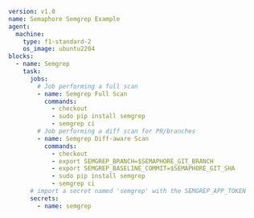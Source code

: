 ```yaml
version: v1.0
name: Semaphore Semgrep Example
agent:
  machine:
    type: f1-standard-2
    os_image: ubuntu2204
blocks:
  - name: Semgrep
    task:
      jobs:
        # Job performing a full scan
        - name: Semgrep Full Scan
          commands:
            - checkout
            - sudo pip install semgrep
            - semgrep ci
        # Job performing a diff scan for PR/branches
        - name: Semgrep Diff-aware Scan
          commands:
            - checkout
            - export SEMGREP_BRANCH=$SEMAPHORE_GIT_BRANCH
            - export SEMGREP_BASELINE_COMMIT=$SEMAPHORE_GIT_SHA
            - sudo pip install semgrep
            - semgrep ci
      # import a secret named 'semgrep' with the SEMGREP_APP_TOKEN
      secrets:
        - name: semgrep
```
